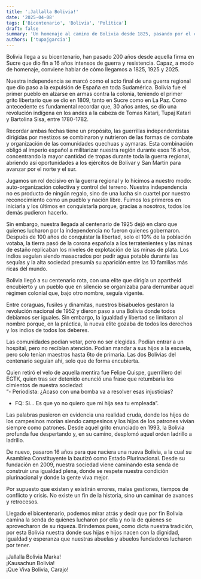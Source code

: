 ```yaml
---
title: '¡Jallalla Bolivia!'
date: '2025-04-08'
tags: ['Bicentenario', 'Bolivia', 'Política']
draft: false
summary: 'Un homenaje al camino de Bolivia desde 1825, pasando por el centenario y llegando al bicentenario con esperanza y dignidad.'
authors: ['tupajgarcia']
---
```


Bolivia llega a su bicentenario, han pasado 200 años desde aquella firma en Sucre que dio fin a 16 años intensos de guerra y resistencia. Capaz, a modo de homenaje, conviene hablar de cómo llegamos a 1825, 1925 y 2025.

Nuestra independencia se marcó como el acto final de una guerra regional que dio paso a la expulsión de España en toda Sudamérica. Bolivia fue el primer pueblo en alzarse en armas contra la colonia, teniendo el primer grito libertario que se dio en 1809, tanto en Sucre como en La Paz. Como antecedente es fundamental recordar que, 30 años antes, se dio una revolución indígena en los andes a la cabeza de Tomas Katari, Tupaj Katari y Bartolina Sisa, entre 1780-1782.

Recordar ambas fechas tiene un propósito, las guerrillas independentistas dirigidas por mestizos se combinaron y nutrieron de las formas de combate y organización de las comunidades quechuas y aymaras. Esta combinación obligó al imperio español a militarizar nuestra región durante esos 16 años, concentrando la mayor cantidad de tropas durante toda la guerra regional, abriendo así oportunidades a los ejércitos de Bolívar y San Martin para avanzar por el norte y el sur.

Jugamos un rol decisivo en la guerra regional y lo hicimos a nuestro modo: auto-organización colectiva y control del terreno. Nuestra independencia no es producto de ningún regalo, sino de una lucha sin cuartel por nuestro reconocimiento como un pueblo y nación libre. Fuimos los primeros en iniciarla y los últimos en conquistarla porque, gracias a nosotros, todos los demás pudieron hacerlo.

Sin embargo, nuestra llegada al centenario de 1925 dejó en claro que quienes lucharon por la independencia no fueron quienes gobernaron. Después de 100 años de conquistar la libertad, solo el 10% de la población votaba, la tierra pasó de la corona española a los terratenientes y las minas de estaño replicaban los niveles de explotación de las minas de plata. Los indios seguían siendo masacrados por pedir agua potable durante las sequías y la alta sociedad presumía su aparición entre las 10 familias más ricas del mundo.

Bolivia llegó a su centenario rota, con una elite que dirigía un apartheid encubierto y un pueblo que en silencio se organizaba para derrumbar aquel régimen colonial que, bajo otro nombre, seguía vigente.

Entre coraguas, fusiles y dinamitas, nuestros bisabuelos gestaron la revolución nacional de 1952 y dieron paso a una Bolivia donde todos debíamos ser iguales. Sin embargo, la igualdad y libertad se limitaron al nombre porque, en la práctica, la nueva elite gozaba de todos los derechos y los indios de todos los deberes.

Las comunidades podían votar, pero no ser elegidas. Podían entrar a un hospital, pero no recibían atención. Podían mandar a sus hijos a la escuela, pero solo tenían maestros hasta 6to de primaria. Las dos Bolivias del centenario seguían ahí, solo que de forma encubierta.

Quien retiró el velo de aquella mentira fue Felipe Quispe, guerrillero del EGTK, quien tras ser detenido enunció una frase que retumbaría los cimientos de nuestra sociedad:  
“- Periodista: ¿Acaso con una bomba va a resolver esas injusticias?

- FQ: Si… Es que yo no quiero que mi hija sea tu empleada”.

Las palabras pusieron en evidencia una realidad cruda, donde los hijos de los campesinos morían siendo campesinos y los hijos de los patrones vivían siempre como patrones. Desde aquel grito enunciado en 1993, la Bolivia profunda fue despertando y, en su camino, desplomó aquel orden ladrillo a ladrillo.

De nuevo, pasaron 16 años para que naciera una nueva Bolivia, a la cual su Asamblea Constituyente la bautizó como Estado Plurinacional. Desde su fundación en 2009, nuestra sociedad viene caminando esta senda de construir una igualdad plena, donde se respete nuestra condición plurinacional y donde la gente viva mejor.

Por supuesto que existen y existirán errores, malas gestiones, tiempos de conflicto y crisis. No existe un fin de la historia, sino un caminar de avances y retrocesos.

Llegado el bicentenario, podemos mirar atrás y decir que por fin Bolivia camina la senda de quienes lucharon por ella y no la de quienes se aprovecharon de su riqueza. Brindemos pues, como dicta nuestra tradición, por esta Bolivia nuestra donde sus hijas e hijos nacen con la dignidad, igualdad y esperanza que nuestras abuelas y abuelos fundadores lucharon por tener.

¡Jallalla Bolivia Marka!  
¡Kausachun Bolivia!  
¡Que Viva Bolivia, Carajo!
